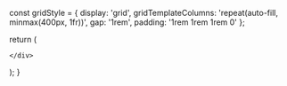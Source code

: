 

  const gridStyle = {
    display: 'grid',
    gridTemplateColumns: 'repeat(auto-fill, minmax(400px, 1fr))',
    gap: '1rem',
    padding: '1rem 1rem 1rem 0'
  };

  return (
    <div style={gridStyle}>
      
  <Card 
    title="Oghataraṇasutta - Crossing the Flood"
    description="The Buddha crossed the flood of suffering without any support and without struggling."
    link="/sn/sn1-11/sn1/sn1.1"
    id="sn1.1"
  />


  <Card 
    title="Nimokkhasutta - Release"
    description="The Buddha describes how he knows of the release, liberation and independence for living beings."
    link="/sn/sn1-11/sn1/sn1.2"
    id="sn1.2"
  />


  <Card 
    title="Upanīyasutta - The Short Life"
    description="For one brought to old age, there are no shelters."
    link="/sn/sn1-11/sn1/sn1.3"
    id="sn1.3"
  />

    </div>
  );
}
